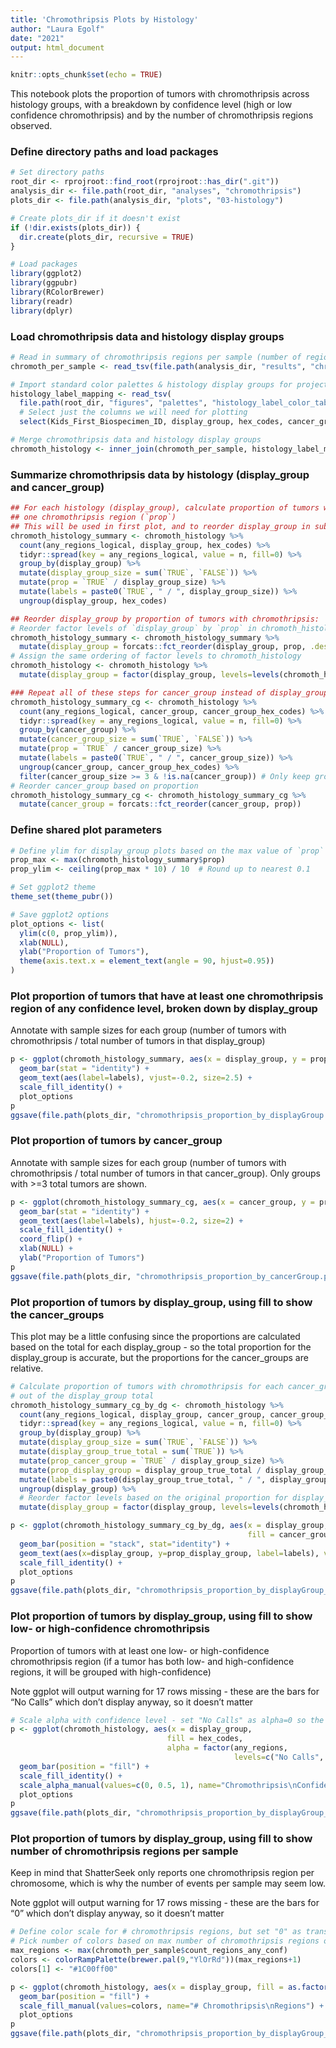```yaml
---
title: 'Chromothripsis Plots by Histology'
author: "Laura Egolf"
date: "2021"
output: html_document
---
```


```r
knitr::opts_chunk$set(echo = TRUE)
```

This notebook plots the proportion of tumors with chromothripsis across histology groups, with a breakdown by confidence level (high or low confidence chromothripsis) and by the number of chromothripsis regions observed. 

### Define directory paths and load packages

```r
# Set directory paths
root_dir <- rprojroot::find_root(rprojroot::has_dir(".git"))
analysis_dir <- file.path(root_dir, "analyses", "chromothripsis")
plots_dir <- file.path(analysis_dir, "plots", "03-histology")

# Create plots_dir if it doesn't exist
if (!dir.exists(plots_dir)) {
  dir.create(plots_dir, recursive = TRUE)
}

# Load packages
library(ggplot2)
library(ggpubr)
library(RColorBrewer)
library(readr)
library(dplyr)
```


### Load chromothripsis data and histology display groups

```r
# Read in summary of chromothripsis regions per sample (number of regions for each confidence level)
chromoth_per_sample <- read_tsv(file.path(analysis_dir, "results", "chromothripsis_summary_per_sample.txt"))

# Import standard color palettes & histology display groups for project
histology_label_mapping <- read_tsv(
  file.path(root_dir, "figures", "palettes", "histology_label_color_table.tsv")) %>% 
  # Select just the columns we will need for plotting
  select(Kids_First_Biospecimen_ID, display_group, hex_codes, cancer_group, cancer_group_hex_codes)

# Merge chromothripsis data and histology display groups
chromoth_histology <- inner_join(chromoth_per_sample, histology_label_mapping, by="Kids_First_Biospecimen_ID")
```


### Summarize chromothripsis data by histology (display_group and cancer_group)
```r
## For each histology (display_group), calculate proportion of tumors with at least 
## one chromothripsis region (`prop`)
## This will be used in first plot, and to reorder display_group in subsequent plots
chromoth_histology_summary <- chromoth_histology %>%
  count(any_regions_logical, display_group, hex_codes) %>%
  tidyr::spread(key = any_regions_logical, value = n, fill=0) %>%
  group_by(display_group) %>%
  mutate(display_group_size = sum(`TRUE`, `FALSE`)) %>%
  mutate(prop = `TRUE` / display_group_size) %>%
  mutate(labels = paste0(`TRUE`, " / ", display_group_size)) %>%
  ungroup(display_group, hex_codes)

## Reorder display_group by proportion of tumors with chromothripsis:
# Reorder factor levels of `display_group` by `prop` in chromoth_histology_summary
chromoth_histology_summary <- chromoth_histology_summary %>%
  mutate(display_group = forcats::fct_reorder(display_group, prop, .desc = TRUE))
# Assign the same ordering of factor levels to chromoth_histology 
chromoth_histology <- chromoth_histology %>%
  mutate(display_group = factor(display_group, levels=levels(chromoth_histology_summary$display_group)))

### Repeat all of these steps for cancer_group instead of display_group
chromoth_histology_summary_cg <- chromoth_histology %>%
  count(any_regions_logical, cancer_group, cancer_group_hex_codes) %>%
  tidyr::spread(key = any_regions_logical, value = n, fill=0) %>%
  group_by(cancer_group) %>%
  mutate(cancer_group_size = sum(`TRUE`, `FALSE`)) %>%
  mutate(prop = `TRUE` / cancer_group_size) %>%
  mutate(labels = paste0(`TRUE`, " / ", cancer_group_size)) %>%
  ungroup(cancer_group, cancer_group_hex_codes) %>%
  filter(cancer_group_size >= 3 & !is.na(cancer_group)) # Only keep groups with >=3 tumors
# Reorder cancer_group based on proportion
chromoth_histology_summary_cg <- chromoth_histology_summary_cg %>%
  mutate(cancer_group = forcats::fct_reorder(cancer_group, prop))

```

### Define shared plot parameters
```r
# Define ylim for display_group plots based on the max value of `prop`
prop_max <- max(chromoth_histology_summary$prop)
prop_ylim <- ceiling(prop_max * 10) / 10  # Round up to nearest 0.1

# Set ggplot2 theme
theme_set(theme_pubr())

# Save ggplot2 options
plot_options <- list(
  ylim(c(0, prop_ylim)),
  xlab(NULL),
  ylab("Proportion of Tumors"),
  theme(axis.text.x = element_text(angle = 90, hjust=0.95))
)
```

### Plot proportion of tumors that have at least one chromothripsis region of any confidence level, broken down by display_group

Annotate with sample sizes for each group (number of tumors with chromothripsis / total number of tumors in that display_group)

```r
p <- ggplot(chromoth_histology_summary, aes(x = display_group, y = prop, fill = hex_codes)) +
  geom_bar(stat = "identity") +
  geom_text(aes(label=labels), vjust=-0.2, size=2.5) + 
  scale_fill_identity() +
  plot_options
p
ggsave(file.path(plots_dir, "chromothripsis_proportion_by_displayGroup.png"), p, width=7, height=7)
```

### Plot proportion of tumors by cancer_group

Annotate with sample sizes for each group (number of tumors with chromothripsis / total number of tumors in that cancer_group). Only groups with >=3 total tumors are shown.

```r
p <- ggplot(chromoth_histology_summary_cg, aes(x = cancer_group, y = prop, fill = cancer_group_hex_codes)) +
  geom_bar(stat = "identity") +
  geom_text(aes(label=labels), hjust=-0.2, size=2) + 
  scale_fill_identity() +
  coord_flip() + 
  xlab(NULL) + 
  ylab("Proportion of Tumors")
p
ggsave(file.path(plots_dir, "chromothripsis_proportion_by_cancerGroup.png"), p, width=7, height=7)
```

### Plot proportion of tumors by display_group, using fill to show the cancer_groups

This plot may be a little confusing since the proportions are calculated based on the total for each display_group - so the total proportion for the display_group is accurate, but the proportions for the cancer_groups are relative.

```r
# Calculate proportion of tumors with chromothripsis for each cancer_group and display_group, 
# out of the display_group total
chromoth_histology_summary_cg_by_dg <- chromoth_histology %>%
  count(any_regions_logical, display_group, cancer_group, cancer_group_hex_codes) %>%
  tidyr::spread(key = any_regions_logical, value = n, fill=0) %>%
  group_by(display_group) %>%
  mutate(display_group_size = sum(`TRUE`, `FALSE`)) %>%
  mutate(display_group_true_total = sum(`TRUE`)) %>%
  mutate(prop_cancer_group = `TRUE` / display_group_size) %>%
  mutate(prop_display_group = display_group_true_total / display_group_size) %>%
  mutate(labels = paste0(display_group_true_total, " / ", display_group_size)) %>%
  ungroup(display_group) %>%
  # Reorder factor levels based on the original proportion for display_group (calculated above)
  mutate(display_group = factor(display_group, levels=levels(chromoth_histology_summary$display_group)))

p <- ggplot(chromoth_histology_summary_cg_by_dg, aes(x = display_group, y = prop_cancer_group, 
                                                     fill = cancer_group_hex_codes)) + 
  geom_bar(position = "stack", stat="identity") +
  geom_text(aes(x=display_group, y=prop_display_group, label=labels), vjust=-0.2, size=2.5) + 
  scale_fill_identity() +
  plot_options
p
ggsave(file.path(plots_dir, "chromothripsis_proportion_by_displayGroup_fillByCancerGroup.png"), p, width=7, height=7)
```


### Plot proportion of tumors by display_group, using fill to show low- or high-confidence chromothripsis 

Proportion of tumors with at least one low- or high-confidence chromothripsis region (if a tumor has both low- and high-confidence regions, it will be grouped with high-confidence)

Note ggplot will output warning for 17 rows missing - these are the bars for "No Calls" which don't display anyway, so it doesn't matter

```r
# Scale alpha with confidence level - set "No Calls" as alpha=0 so the bar doesn't show
p <- ggplot(chromoth_histology, aes(x = display_group, 
                                   fill = hex_codes, 
                                   alpha = factor(any_regions, 
                                                  levels=c("No Calls", "Low Confidence", "High Confidence")))) +
  geom_bar(position = "fill") +
  scale_fill_identity() +
  scale_alpha_manual(values=c(0, 0.5, 1), name="Chromothripsis\nConfidence Level") +
  plot_options
p
ggsave(file.path(plots_dir, "chromothripsis_proportion_by_displayGroup_fillByConfidence.png"), p, width=7, height=7)
```

### Plot proportion of tumors by display_group, using fill to show number of chromothripsis regions per sample

Keep in mind that ShatterSeek only reports one chromothripsis region per chromosome, which is why the number of events per sample may seem low.

Note ggplot will output warning for 17 rows missing - these are the bars for "0" which don't display anyway, so it doesn't matter

```r
# Define color scale for # chromothripsis regions, but set "0" as transparent so the bar doesn't show
# Pick number of colors based on max number of chromothripsis regions observed
max_regions <- max(chromoth_per_sample$count_regions_any_conf)
colors <- colorRampPalette(brewer.pal(9,"YlOrRd"))(max_regions+1)
colors[1] <- "#1C00ff00"

p <- ggplot(chromoth_histology, aes(x = display_group, fill = as.factor(count_regions_any_conf))) +
  geom_bar(position = "fill") +
  scale_fill_manual(values=colors, name="# Chromothripsis\nRegions") +
  plot_options
p
ggsave(file.path(plots_dir, "chromothripsis_proportion_by_displayGroup_fillByCount.png"), p, width=7, height=7)
```

